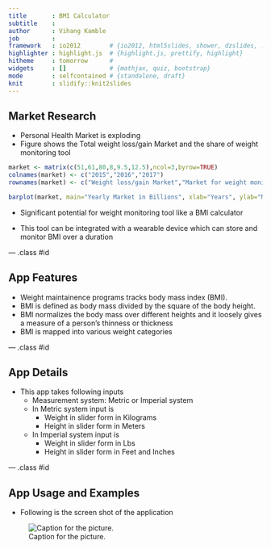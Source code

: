 ```yaml
---
title       : BMI Calculator 
subtitle    : 
author      : Vihang Kamble
job         : 
framework   : io2012        # {io2012, html5slides, shower, dzslides, ...}
highlighter : highlight.js  # {highlight.js, prettify, highlight}
hitheme     : tomorrow      # 
widgets     : []            # {mathjax, quiz, bootstrap}
mode        : selfcontained # {standalone, draft}
knit        : slidify::knit2slides
---
```


## Market Research

- Personal Health Market is exploding
- Figure shows the Total weight loss/gain Market and the share of weight monitoring tool

```r
market <- matrix(c(51,61,80,8,9.5,12.5),ncol=3,byrow=TRUE)
colnames(market) <- c("2015","2016","2017")
rownames(market) <- c("Weight loss/gain Market","Market for weight monitoring tools")

barplot(market, main="Yearly Market in Billions", xlab="Years", ylab="Market in Billion Dollors", col=c("darkblue","red"),legend = rownames(market))
```

- Significant potential for weight monitoring tool like a BMI calculator

- This tool can be integrated with a wearable device which can store and monitor BMI over a duration

--- .class #id 

## App Features

- Weight maintainence programs tracks body mass index (BMI).
- BMI is defined as body mass divided by the square of the body height.
- BMI normalizes the body mass over different heights and it loosely gives a measure of a person's thinness or thickness
- BMI is mapped into various weight categories

--- .class #id 

## App Details

- This app takes following inputs
  - Measurement system: Metric or Imperial system
  - In Metric system input is 
      +  Weight in slider form in Kilograms
      +  Height in slider form in Meters
  - In Imperial system input is 
      + Weight in slider form in Lbs
      +  Height in slider form in Feet and Inches

--- .class #id 

## App Usage and Examples

- Following is the screen shot of the application

![Caption for the picture.](screen.png)



